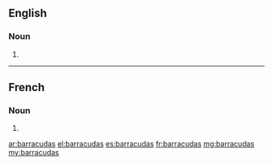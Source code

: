 ==English==

===Noun===
{{head|en|plural}}

# {{plural of|barracuda|lang=en}}

----

==French==

===Noun===
{{head|fr|plural|g=?}}

# {{plural of|barracuda|lang=fr}}

[[ar:barracudas]]
[[el:barracudas]]
[[es:barracudas]]
[[fr:barracudas]]
[[mg:barracudas]]
[[my:barracudas]]